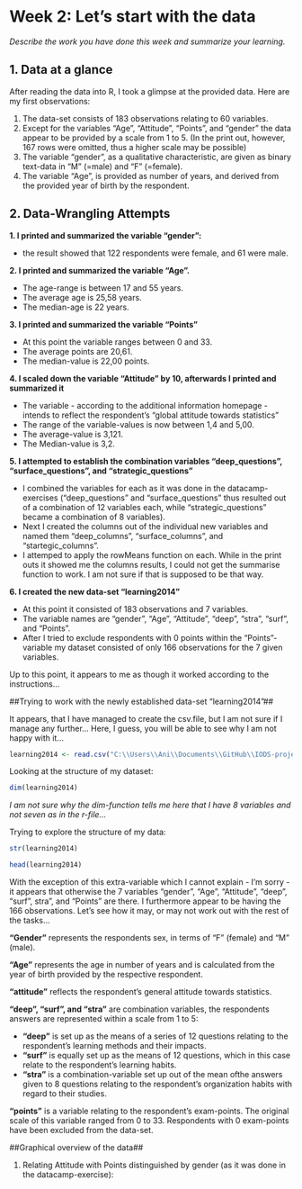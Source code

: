 # **Week 2: Let's start with the data**

*Describe the work you have done this week and summarize your learning.*

## 1. Data at a glance##
After reading the data into R, I took a glimpse at the provided data. Here are my first observations:

1. The data-set consists of 183 observations relating to 60 variables.
2. Except for the variables "Age", "Attitude", "Points", and "gender" the data appear to be provided by a scale from 1 to 5. (In the print out, however, 167 rows were omitted, thus a higher scale may be possible)
3. The variable "gender", as a qualitative characteristic, are given as binary text-data in "M" (=male) and "F" (=female).
4. The variable "Age", is provided as number of years, and derived from the provided year of birth by the respondent. 

## 2. Data-Wrangling Attempts ##

**1. I printed and summarized the variable "gender":**

  - the result showed that 122 respondents were female, and 61 were male.
  
**2. I printed and summarized the variable "Age".**

  - The age-range is between 17 and 55 years.
  - The average age is 25,58 years.
  - The median-age is 22 years.
  
**3. I printed and summarized the variable "Points"**
 
  - At this point the variable ranges between 0 and 33.
  - The average points are 20,61.
  - The median-value is 22,00 points.
  
**4. I scaled down the variable "Attitude" by 10, afterwards I printed and summarized it**
 
  - The variable - according to the additional information homepage - intends to reflect the respondent's "global attitude towards statistics"
  - The range of the variable-values is now between 1,4 and 5,00. 
  - The average-value is 3,121.
  - The Median-value is 3,2.
  
**5. I attempted to establish the combination variables "deep_questions", "surface_questions", and "strategic_questions"**

  - I combined the variables for each as it was done in the datacamp-exercises ("deep_questions" and "surface_questions" thus resulted out of a combination of 12 variables each, while "strategic_questions" became a combination of 8 variables).
  - Next I created the columns out of the individual new variables and named them "deep_columns", "surface_columns", and "startegic_columns".
  - I attemped to apply the rowMeans function on each. While in the print outs it showed me the columns results, I could not get the summarise function to work. I am not sure if that is supposed to be that way.
  
**6. I created the new data-set "learning2014"**

  - At this point it consisted of 183 observations and 7 variables.
  - The variable names are "gender", "Age", "Attitude", "deep", "stra", "surf", and "Points".
  - After I tried to exclude respondents with 0 points within the "Points"-variable my dataset consisted of only 166 observations for the 7 given variables. 

Up to this point, it appears to me as though it worked according to the instructions...


##Trying to work with the newly established data-set "learning2014"##

It appears, that I have managed to create the csv.file, but I am not sure if I manage any further... Here, I guess, you will be able to see why I am not happy with it...

```r

learning2014 <- read.csv("C:\\Users\\Ani\\Documents\\GitHub\\IODS-project\\data\\learning2014.csv", header=TRUE)

```

Looking at the structure of my dataset:

```r

dim(learning2014)

```

*I am not sure why the dim-function tells me here that I have 8 variables and not seven as in the r-file...*

Trying to explore the structure of my data:

```r

str(learning2014)

```
```r

head(learning2014)

```
With the exception of this extra-variable which I cannot explain - I'm sorry - it appears that otherwise the 7 variables "gender", "Age", "Attitude", "deep", "surf", stra", and "Points" are there. I furthermore appear to be having the 166 observations. Let's see how it may, or may not work out with the rest of the tasks...

**"Gender"** represents the respondents sex, in terms of "F" (female) and "M" (male).

**"Age"** represents the age in number of years and is calculated from the year of birth provided by the respective respondent.

**"attitude"** reflects the respondent's general attitude towards statistics. 

**"deep", "surf", and "stra"**  are combination variables, the respondents answers are represented within a scale from 1 to 5:

  - **"deep"** is set up as the means of a series of 12 questions relating to the respondent's learning methods and their impacts.
  - **"surf"** is equally set up as the means of 12 questions, which in this case relate to the respondent's learning habits.
  - **"stra"** is a combination-variable set up out of the mean ofthe answers given to 8 questions relating to the respondent's organization habits with regard to their studies.

**"points"** is a variable relating to the respondent's exam-points. The original scale of this variable ranged from 0 to 33. Respondents with 0 exam-points have been excluded from the data-set.

##Graphical overview of the data##

1. Relating Attitude with Points distinguished by gender (as it was done in the datacamp-exercise):


